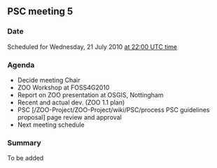 
== PSC meeting 5 ==

=== Date ===

Scheduled for Wednesday, 21 July 2010 [http://www.timeanddate.com/worldclock/fixedtime.html?year=2010&month=7&day=21&hour=22&min=0&sec=0 at  22:00 UTC time]

=== Agenda ===

*Decide meeting Chair
*ZOO Workshop at FOSS4G2010
*Report on ZOO presentation at OSGIS, Nottingham
*Recent and actual dev. (ZOO 1.1 plan)
*PSC [/ZOO-Project/ZOO-Project/wiki/PSC/process PSC guidelines proposal] page review and approval
*Next meeting schedule

=== Summary ===

To be added



{{TracNotice|{{PAGENAME}}}}